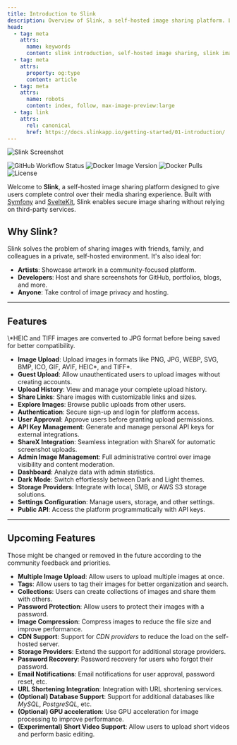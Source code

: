 ```yaml
---
title: Introduction to Slink
description: Overview of Slink, a self-hosted image sharing platform. Learn about its architecture, features, and use cases.
head:
  - tag: meta
    attrs:
      name: keywords
      content: slink introduction, self-hosted image sharing, slink image hosting platform, open source image sharing, slink features, image hosting solution, docker image hosting, file sharing platform, media sharing
  - tag: meta
    attrs:
      property: og:type
      content: article
  - tag: meta
    attrs:
      name: robots
      content: index, follow, max-image-preview:large
  - tag: link
    attrs:
      rel: canonical
      href: https://docs.slinkapp.io/getting-started/01-introduction/
---
```





![Slink Screenshot](../../screens/accc1795-e5f4-4d95-89e7-7215a1143012.png)

<div class="flex flex-wrap gap-2 items-center">
  <a>
    <img
      src="https://img.shields.io/github/actions/workflow/status/andrii-kryvoviaz/slink/release.yml?logo=github"
      alt="GitHub Workflow Status"
    />
  </a>
  <a>
    <img
      src="https://img.shields.io/docker/v/anirdev/slink?color=blue"
      alt="Docker Image Version"
    />
  </a>
  <a>
    <img
      src="https://img.shields.io/docker/pulls/anirdev/slink?logo=docker"
      alt="Docker Pulls"
    />
  </a>
  <a>
    <img
      src="https://img.shields.io/github/license/andrii-kryvoviaz/slink?color=blue"
      alt="License"
    />
  </a>
</div>

Welcome to **Slink**, a self-hosted image sharing platform designed to give users complete control over their media sharing experience. Built with [Symfony](https://symfony.com/) and [SvelteKit](https://kit.svelte.dev/), Slink enables secure image sharing without relying on third-party services.

## Why Slink?

Slink solves the problem of sharing images with friends, family, and colleagues in a private, self-hosted environment. It's also ideal for:

- **Artists**: Showcase artwork in a community-focused platform.
- **Developers**: Host and share screenshots for GitHub, portfolios, blogs, and more.
- **Anyone**: Take control of image privacy and hosting.

---

## Features

<Aside>
  \*HEIC and TIFF images are converted to JPG format before being saved for
  better compatibility.
</Aside>

- **Image Upload**: Upload images in formats like PNG, JPG, WEBP, SVG, BMP, ICO, GIF, AVIF, HEIC*, and TIFF*.
- **Guest Upload**: Allow unauthenticated users to upload images without creating accounts.
- **Upload History**: View and manage your complete upload history.
- **Share Links**: Share images with customizable links and sizes.
- **Explore Images**: Browse public uploads from other users.
- **Authentication**: Secure sign-up and login for platform access.
- **User Approval**: Approve users before granting upload permissions.
- **API Key Management**: Generate and manage personal API keys for external integrations.
- **ShareX Integration**: Seamless integration with ShareX for automatic screenshot uploads.
- **Admin Image Management**: Full administrative control over image visibility and content moderation.
- **Dashboard**: Analyze data with admin statistics.
- **Dark Mode**: Switch effortlessly between Dark and Light themes.
- **Storage Providers**: Integrate with local, SMB, or AWS S3 storage solutions.
- **Settings Configuration**: Manage users, storage, and other settings.
- **Public API**: Access the platform programmatically with API keys.

---

## Upcoming Features

<Aside type="caution" title="Important">
  Those might be changed or removed in the future according to the community
  feedback and priorities.
</Aside>

- **Multiple Image Upload**: Allow users to upload multiple images at once.
- **Tags**: Allow users to tag their images for better organization and search.
- **Collections**: Users can create collections of images and share them with others.
- **Password Protection**: Allow users to protect their images with a password.
- **Image Compression**: Compress images to reduce the file size and improve performance.
- **CDN Support**: Support for _CDN_ _providers_ to reduce the load on the self-hosted server.
- **Storage Providers**: Extend the support for additional storage providers.
- **Password Recovery**: Password recovery for users who forgot their password.
- **Email Notifications**: Email notifications for user approval, password reset, etc.
- **URL Shortening Integration**: Integration with URL shortening services.
- **(Optional) Database Support**: Support for additional databases like _MySQL_, _PostgreSQL_, etc.
- **(Optional) GPU acceleration**: Use GPU acceleration for image processing to improve performance.
- **(Experimental) Short Video Support**: Allow users to upload short videos and perform basic editing.
